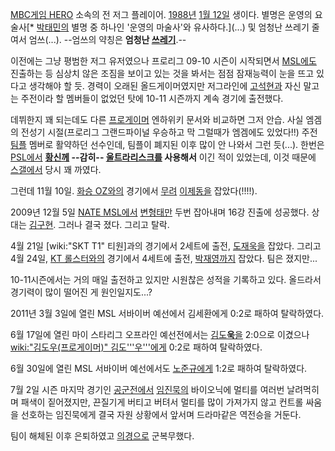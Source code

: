[[MBC게임 HERO]] 소속의 전 저그 플레이어. [[1988년]] [[1월 12일]] 생이다. 별명은 운영의 요술사[* [[박태민#s-1|박태민]]의 별명 중 하나인 '운영의 마술사'와 유사하다.](...) 및 엄청난 쓰레기 줄여서 엄쓰(...). --엄쓰의 약칭은 '''엄청난 [[쓰레기]]'''.--

이전에는 그냥 평범한 저그 유저였으나 프로리그 09-10 시즌이 시작되면서 [[MSL]]에도 진출하는 등 심상치 않은 조짐을 보이고 있는 것을 봐서는 점점 잠재능력이 눈을 뜨고 있다고 생각해야 할 듯. 경력이 오래된 올드게이머였지만 저그라인에 [[고석현]]과 자신 말고는 주전이라 할 멤버들이 없었던 탓에 10-11 시즌까지 계속 경기에 출전했다.

데뷔한지 꽤 되는데도 다른 [[프로게이머]] 엔하위키 문서와 비교하면 그저 안습. 사실 엠겜의 전성기 시절(프로리그 그랜드파이널 우승하고 막 그럴때가 엠겜에도 있었다!!) 주전 [[팀플레이#s-2|팀플]] 멤버로 활약하던 선수인데, 팀플이 폐지된 이후 많이 안 나와서 그런 듯(...). 한번은 [[PSL#s-1|PSL]]에서 '''[[홍진호|황신]]께 --감히-- [[울트라리스크]]를 사용해서''' 이긴 적이 있었는데, 이것 때문에 [[스타크래프트 갤러리|스갤]]에서 당시 꽤 까였다.

그런데 11월 10일. [[화승 OZ]]와의 경기에서 [[무려]] [[이제동]]을 잡았다(!!!!).

2009년 12월 5일 [[NATE MSL]]에서 [[변형태]]만 두번 잡아내며 16강 진출에 성공했다. 상대는 [[김구현#s-1|김구현]]. 그러나 결국 졌다. 그리고 탈락.

4월 21일 [wiki:"SKT T1" 티원]과의 경기에서 2세트에 출전, [[도재욱]]을 잡았다.
그리고 4월 24일, [[KT 롤스터]]와의 경기에서 4세트에 출전, [[박재영]]까지 잡았다. 팀은 졌지만...

10-11시즌에서는 거의 매일 출전하고 있지만 시원찮은 성적을 기록하고 있다. 올드라서 경기력이 많이 떨어진 게 원인일지도...?

2011년 3월 3일에 열린 MSL 서바이버 예선에서 김세환에게 0:2로 패하여 탈락하였다.

6월 17일에 열린 마이 스타리그 오프라인 예선전에서는 [[김도욱|김도'''욱''']]을 2:0으로 이겼으나 [[wiki:"김도우(프로게이머)" 김도'''우''']]에게 0:2로 패하여 탈락하였다.

6월 30일에 열린 MSL 서바이버 예선에서도 [[노준규]]에게 1:2로 패하여 탈락하였다.

7월 2일 시즌 마지막 경기인 [[공군 ACE|공군]]전에서 [[임진묵]]의 바이오닉에 멀티를 여러번 날려먹히며 패색이 짙어졌지만, 끈질기게 버티고 버텨서 멀티를 많이 가져가지 않고 컨트롤 싸움을 선호하는 임진묵에게 결국 자원 상황에서 앞서며 드라마같은 역전승을 거둔다. 

팀이 해체된 이후 은퇴하였고 [[전투경찰순경|의경]]으로 군복무했다.
